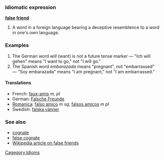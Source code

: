 ===Idiomatic expression===
'''[[false]] [[friend]]'''

# A word in a foreign language bearing a deceptive resemblence to a word in one's own language.

===Examples===
#The German word ''will'' (want) is not a future tense marker &mdash; "Ich will gehen" means "I want to go," not "I will go."
#The Spanish word ''embarazada'' means "pregnant", not "embarrassed" &mdash; "Soy embarazada" means "I am pregnant," not "I am embarrassed."

====Translations====
*French: [[faux-amis]] ''m, pl''
*German: [[Falsche Freunde]]
*[[Romanica]]: [[falso amico]] ''m'' ''sg'', [[falsos amicos]] ''m'' ''pl''
*Swedish: [[falska vänner]]

===See also===
*[[cognate]]
*[[false cognate]]
*[[w:en:false friend|Wikipedia article on false friends]]

[[Cagegory:Idioms]]
